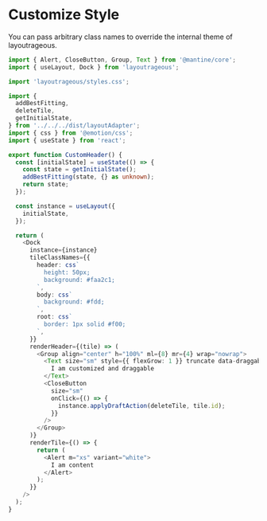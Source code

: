 
# Customize Style

You can pass arbitrary class names to override the internal theme of layoutrageous.

<Provider>
  <CustomHeader />
</Provider>

```ts
import { Alert, CloseButton, Group, Text } from '@mantine/core';
import { useLayout, Dock } from 'layoutrageous';

import 'layoutrageous/styles.css';

import {
  addBestFitting,
  deleteTile,
  getInitialState,
} from '../../../dist/layoutAdapter';
import { css } from '@emotion/css';
import { useState } from 'react';

export function CustomHeader() {
  const [initialState] = useState(() => {
    const state = getInitialState();
    addBestFitting(state, {} as unknown);
    return state;
  });

  const instance = useLayout({
    initialState,
  });

  return (
    <Dock
      instance={instance}
      tileClassNames={{
        header: css`
          height: 50px;
          background: #faa2c1;
        `,
        body: css`
          background: #fdd;
        `,
        root: css`
          border: 1px solid #f00;
        `,
      }}
      renderHeader={(tile) => (
        <Group align="center" h="100%" ml={8} mr={4} wrap="nowrap">
          <Text size="sm" style={{ flexGrow: 1 }} truncate data-draggable>
            I am customized and draggable
          </Text>
          <CloseButton
            size="sm"
            onClick={() => {
              instance.applyDraftAction(deleteTile, tile.id);
            }}
          />
        </Group>
      )}
      renderTile={() => {
        return (
          <Alert m="xs" variant="white">
            I am content
          </Alert>
        );
      }}
    />
  );
}

```
